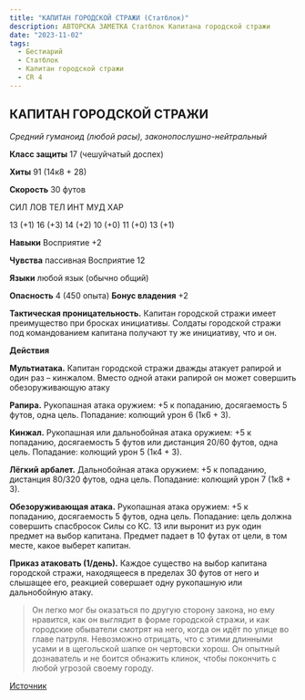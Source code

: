 ```yaml
---
title: "КАПИТАН ГОРОДСКОЙ СТРАЖИ (Статблок)"
description: АВТОРСКА ЗАМЕТКА Статблок Капитана городской стражи
date: "2023-11-02"
tags:
  - Бестиарий
  - Статблок
  - Капитан городской стражи
  - CR 4
---
```


## КАПИТАН ГОРОДСКОЙ СТРАЖИ

_Средний гуманоид (любой расы), законопослушно-нейтральный_

**Класс защиты** 17 (чешуйчатый доспех)

**Хиты** 91 (14к8 + 28)

**Скорость** 30 футов

СИЛ ЛОВ ТЕЛ ИНТ МУД ХАР

13 (+1) 16 (+3) 14 (+2) 10 (+0) 11 (+0) 13 (+1)

**Навыки** Восприятие +2

**Чувства** пассивная Восприятие 12

**Языки** любой язык (обычно общий)

**Опасность** 4 (450 опыта) **Бонус владения** +2

**Тактическая проницательность.** Капитан городской стражи имеет преимущество при бросках инициативы. Солдаты городской стражи под командованием капитана получают ту же инициативу, что и он.

**Действия**

**Мультиатака.** Капитан городской стражи дважды атакует рапирой и один раз – кинжалом. Вместо одной атаки рапирой он может совершить обезоруживающую атаку

**Рапира.** Рукопашная атака оружием: +5 к попаданию, досягаемость 5 футов, одна цель. Попадание: колющий урон 6 (1к6 + 3).

**Кинжал.** Рукопашная или дальнобойная атака оружием: +5 к попаданию, досягаемость 5 футов или дистанция 20/60 футов, одна цель. Попадание: колющий урон 5 (1к4 + 3).

**Лёгкий арбалет.** Дальнобойная атака оружием: +5 к попаданию, дистанция 80/320 футов, одна цель. Попадание: колющий урон 7 (1к8 + 3).

**Обезоруживающая атака.** Рукопашная атака оружием: +5 к попаданию, досягаемость 5 футов, одна цель. Попадание: цель должна совершить спасбросок Силы со КС. 13 или выронит из рук один предмет на выбор капитана. Предмет падает в 10 футах от цели, в том месте, какое выберет капитан.

**Приказ атаковать (1/день).** Каждое существо на выбор капитана городской стражи, находящееся в пределах 30 футов от него и слышащее его, реакцией совершает одну рукопашную или дальнобойную атаку.

> Он легко мог бы оказаться по другую сторону закона, но ему нравится, как он выглядит в форме городской стражи, и как городские обыватели смотрят на него, когда он идёт по улице во главе патруля. Невозможно отрицать, что с этими длинными усами и в щегольской шапке он чертовски хорош. Он опытный дознаватель и не боится обнажить клинок, чтобы покончить с любой угрозой своему городу.

[Источник](https://vk.com/feed?w=wall-200946551_2787)
